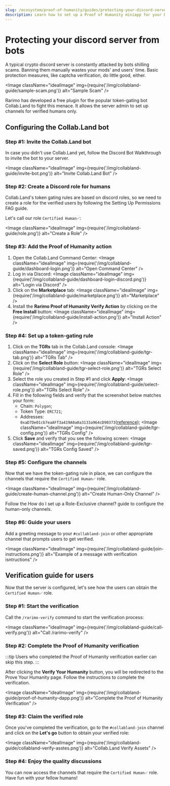 ```yaml
---
slug: /ecosystem/proof-of-humanity/guides/protecting-your-discord-server-from-bots-with-proof-of-humanity-and-collab-land
description: Learn how to set up a Proof of Humanity miniapp for your Discord server and channels for verified humans only.
---
```


# Protecting your discord server from bots

A typical crypto discord server is constantly attacked by bots shilling scams. Banning them manually wastes your mods' and users' time. Basic protection measures, like captcha verification, do little good, either.

<Image className="idealImage" img={require('/img/collabland-guide/sample-scam.png')} alt="Sample Scam" />

Rarimo has developed a free plugin for the popular token-gating bot <OutLink href="https://www.collab.land/">Collab.Land</OutLink> to fight this menace. It allows the server admin to set up channels for verified humans only.

## Configuring the Collab.Land bot

### Step #1: Invite the Collab.Land bot

In case you didn't use Collab.Land yet, follow the <OutLink href="https://collabland.freshdesk.com/support/solutions/articles/70000036689-discord-bot-walkthrough">Discord Bot Walkthrough</OutLink> to invite the bot to your server.

<Image className="idealImage" img={require('/img/collabland-guide/invite-bot.png')} alt="Invite Collab.Land Bot" />

### Step #2: Create a Discord role for humans

Collab.Land's token gating rules are based on discord roles, so we need to create a role for the verified users by following the <OutLink href="https://support.discord.com/hc/en-us/articles/206029707-Setting-Up-Permissions-FAQ#h_01FFTVYQ38W9TVCTM6YZHZXFFA">Setting Up Permissions FAG</OutLink> guide.

Let's call our role `Certified Human✅`:

<Image className="idealImage" img={require('/img/collabland-guide/role.png')} alt="Create a Role" />

### Step #3: Add the Proof of Humanity action

1. Open the <OutLink href="https://cc.collab.land/login">Collab.Land Command Center</OutLink>:
   <Image className="idealImage" img={require('/img/collabland-guide/dashboard-login.png')} alt="Open Command Center" />
1. Log in via Discord:
   <Image className="idealImage" img={require('/img/collabland-guide/dashboard-login-discord.png')} alt="Login via Discord" />
1. Click on the **Marketplace** tab:
   <Image className="idealImage" img={require('/img/collabland-guide/marketplace.png')} alt="Marketplace" />
1. Install the **Rarimo Proof of Humanity Verify Action** by clicking on the **Free Install** button:
   <Image className="idealImage" img={require('/img/collabland-guide/install-action.png')} alt="Install Action" />

### Step #4: Set up a token-gating rule

1. Click on the **TGRs** tab in the Collab.Land console:
   <Image className="idealImage" img={require('/img/collabland-guide/tgr-tab.png')} alt="TGRs Tab" />
1. Click on the **Select Role** button:
   <Image className="idealImage" img={require('/img/collabland-guide/tgr-select-role.png')} alt="TGRs Select Role" />
1. Select the role you created in Step #1 and click **Apply**:
   <Image className="idealImage" img={require('/img/collabland-guide/select-role.png')} alt="TGRs Select Role" />
1. Fill in the following fields and verify that the screenshot below matches your form:
   - Chain: `Polygon`;
   - Token Type: `ERC721`;
   - Addresses: `0xaD7De01cb7eaAFf3a419A0a0a3133a964cD90373`([reference](/ecosystem/proof-of-humanity/smart-contracts-reference#deployments));
     <Image className="idealImage" img={require('/img/collabland-guide/tgr-config.png')} alt="TGRs Config" />
1. Click **Save** and verify that you see the following screen:
   <Image className="idealImage" img={require('/img/collabland-guide/tgr-saved.png')} alt="TGRs Config Saved" />

### Step #5: Configure the channels

Now that we have the token-gating rule in place, we can configure the channels that require the `Certified Human✅` role.

<Image className="idealImage" img={require('/img/collabland-guide/create-human-channel.png')} alt="Create Human-Only Channel" />

Follow the <OutLink href="https://support.discord.com/hc/en-us/articles/206143877-How-do-I-set-up-a-Role-Exclusive-channel-#:~:text=Click%20on%20the%20%22%2B%22%20icon,have%20access%20to%20this%20channel!">How do I set up a Role-Exclusive channel?</OutLink> guide to configure the human-only channels.

### Step #6: Guide your users

Add a greeting message to your `#collabland-join` or other appropriate channel that prompts users to get verified.

<Image className="idealImage" img={require('/img/collabland-guide/join-instructions.png')} alt="Example of a message with verification isntructions" />

## Verification guide for users

Now that the server is configured, let's see how the users can obtain the `Certified Human✅` role.

### Step #1: Start the verification

Call the `/rarimo-verify` command to start the verification process:

<Image className="idealImage" img={require('/img/collabland-guide/call-verify.png')} alt="Call /rarimo-verify" />

### Step #2: Complete the Proof of Humanity verification

:::tip
Users who completed the Proof of Humanity verification earlier can skip this step.
:::

After clicking the **Verify Your Humanity** button, you will be redirected to the <OutLink href="https://robotornot.rarimo.com">Prove Your Humanity</OutLink> page. Follow the instructions to complete the verification.

<Image className="idealImage" img={require('/img/collabland-guide/proof-of-humanity-dapp.png')} alt="Complete the Proof of Humanity Verification" />

### Step #3: Claim the verified role

Once you've completed the verification, go to the `#collabland-join` channel and click on the **Let's go** button to obtain your verified role:

<Image className="idealImage" img={require('/img/collabland-guide/collabland-verify-asstes.png')} alt="Collab.Land Verify Assets" />

### Step #4: Enjoy the quality discussions

You can now access the channels that require the `Certified Human✅` role. Have fun with your fellow humans!

